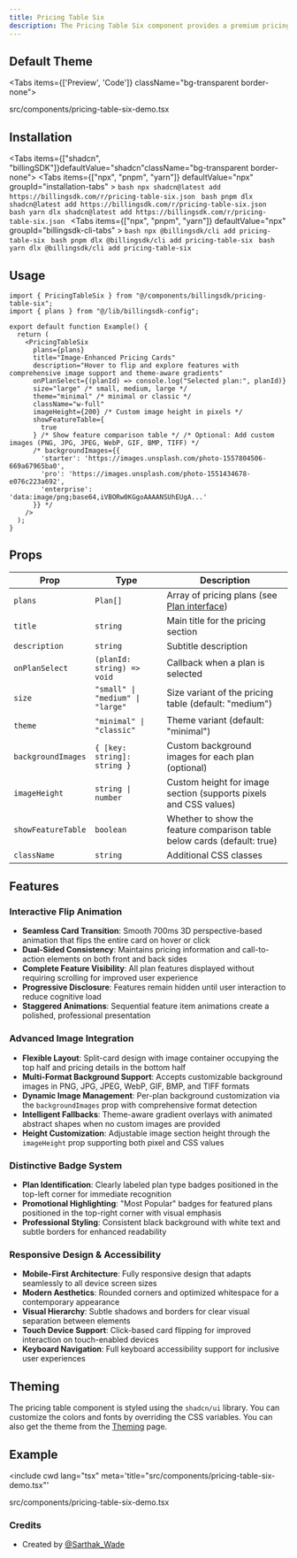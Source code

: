 ```yaml
---
title: Pricing Table Six
description: The Pricing Table Six component provides a premium pricing table design with image backgrounds, interactive flip animation on hover, and pill-shaped badges. Features split-card layout with dynamic background images that flip to reveal detailed features.
---
```


## Default Theme

<Tabs items={['Preview', 'Code']} className="bg-transparent border-none">
  <Tab value="Preview" className="border-none bg-transparent p-0 mt-3">
    <PreviewComponents registryName="pricing-table-six">
      <PricingTableSixDemo />
    </PreviewComponents>
  </Tab>

  <Tab value="Code" className="mt-3">
    <include cwd lang="tsx" meta='title="src/components/pricing-table-six-demo.tsx"'>src/components/pricing-table-six-demo.tsx</include>
  </Tab>
</Tabs>

## Installation

<Tabs items={["shadcn", "billingSDK"]}defaultValue="shadcn"className="bg-transparent border-none">
  <Tab value="shadcn" className="border-none bg-transparent p-0 mt-3">
    <Tabs items={["npx", "pnpm", "yarn"]} defaultValue="npx" groupId="installation-tabs" >
      <Tab value="npx">
        ```bash npx shadcn@latest add https://billingsdk.com/r/pricing-table-six.json ```
      </Tab>
      <Tab value="pnpm">
        ```bash pnpm dlx shadcn@latest add https://billingsdk.com/r/pricing-table-six.json ```
      </Tab>
      <Tab value="yarn">
        ```bash yarn dlx shadcn@latest add https://billingsdk.com/r/pricing-table-six.json ```
      </Tab>
    </Tabs>
  </Tab>
  <Tab value="billingSDK" className="border-none bg-transparent p-0 mt-3">
    <Tabs items={["npx", "pnpm", "yarn"]} defaultValue="npx" groupId="billingsdk-cli-tabs" >
      <Tab value="npx">
        ```bash npx @billingsdk/cli add pricing-table-six ```
      </Tab>
      <Tab value="pnpm">
        ```bash pnpm dlx @billingsdk/cli add pricing-table-six ```
      </Tab>
      <Tab value="yarn">
        ```bash yarn dlx @billingsdk/cli add pricing-table-six ```
      </Tab>
    </Tabs>
  </Tab>
</Tabs>

## Usage

```tsx
import { PricingTableSix } from "@/components/billingsdk/pricing-table-six";
import { plans } from "@/lib/billingsdk-config";

export default function Example() {
  return (
    <PricingTableSix
      plans={plans}
      title="Image-Enhanced Pricing Cards"
      description="Hover to flip and explore features with comprehensive image support and theme-aware gradients"
      onPlanSelect={(planId) => console.log("Selected plan:", planId)}
      size="large" /* small, medium, large */
      theme="minimal" /* minimal or classic */
      className="w-full"
      imageHeight={200} /* Custom image height in pixels */
      showFeatureTable={
        true
      } /* Show feature comparison table */ /* Optional: Add custom images (PNG, JPG, JPEG, WebP, GIF, BMP, TIFF) */
      /* backgroundImages={{
        'starter': 'https://images.unsplash.com/photo-1557804506-669a67965ba0',
        'pro': 'https://images.unsplash.com/photo-1551434678-e076c223a692',
        'enterprise': 'data:image/png;base64,iVBORw0KGgoAAAANSUhEUgA...'
      }} */
    />
  );
}
```

## Props

| Prop               | Type                             | Description                                                                    |
| ------------------ | -------------------------------- | ------------------------------------------------------------------------------ |
| `plans`            | `Plan[]`                         | Array of pricing plans (see [Plan interface](/docs/interfaces#plan-interface)) |
| `title`            | `string`                         | Main title for the pricing section                                             |
| `description`      | `string`                         | Subtitle description                                                           |
| `onPlanSelect`     | `(planId: string) => void`       | Callback when a plan is selected                                               |
| `size`             | `"small" \| "medium" \| "large"` | Size variant of the pricing table (default: "medium")                          |
| `theme`            | `"minimal" \| "classic"`         | Theme variant (default: "minimal")                                             |
| `backgroundImages` | `{ [key: string]: string }`      | Custom background images for each plan (optional)                              |
| `imageHeight`      | `string \| number`               | Custom height for image section (supports pixels and CSS values)               |
| `showFeatureTable` | `boolean`                        | Whether to show the feature comparison table below cards (default: true)       |
| `className`        | `string`                         | Additional CSS classes                                                         |

## Features

### Interactive Flip Animation

- **Seamless Card Transition**: Smooth 700ms 3D perspective-based animation that flips the entire card on hover or click
- **Dual-Sided Consistency**: Maintains pricing information and call-to-action elements on both front and back sides
- **Complete Feature Visibility**: All plan features displayed without requiring scrolling for improved user experience
- **Progressive Disclosure**: Features remain hidden until user interaction to reduce cognitive load
- **Staggered Animations**: Sequential feature item animations create a polished, professional presentation

### Advanced Image Integration

- **Flexible Layout**: Split-card design with image container occupying the top half and pricing details in the bottom half
- **Multi-Format Background Support**: Accepts customizable background images in PNG, JPG, JPEG, WebP, GIF, BMP, and TIFF formats
- **Dynamic Image Management**: Per-plan background customization via the `backgroundImages` prop with comprehensive format detection
- **Intelligent Fallbacks**: Theme-aware gradient overlays with animated abstract shapes when no custom images are provided
- **Height Customization**: Adjustable image section height through the `imageHeight` prop supporting both pixel and CSS values

### Distinctive Badge System

- **Plan Identification**: Clearly labeled plan type badges positioned in the top-left corner for immediate recognition
- **Promotional Highlighting**: "Most Popular" badges for featured plans positioned in the top-right corner with visual emphasis
- **Professional Styling**: Consistent black background with white text and subtle borders for enhanced readability

### Responsive Design & Accessibility

- **Mobile-First Architecture**: Fully responsive design that adapts seamlessly to all device screen sizes
- **Modern Aesthetics**: Rounded corners and optimized whitespace for a contemporary appearance
- **Visual Hierarchy**: Subtle shadows and borders for clear visual separation between elements
- **Touch Device Support**: Click-based card flipping for improved interaction on touch-enabled devices
- **Keyboard Navigation**: Full keyboard accessibility support for inclusive user experiences

## Theming

The pricing table component is styled using the `shadcn/ui` library. You can customize the colors and fonts by overriding the CSS variables. You can also get the theme from the [Theming](/docs/theming) page.

## Example

<include
  cwd
  lang="tsx"
  meta='title="src/components/pricing-table-six-demo.tsx"'
>
  src/components/pricing-table-six-demo.tsx
</include>

### Credits

- Created by [@Sarthak_Wade](https://x.com/Sarthak_Wade)
